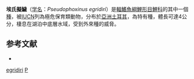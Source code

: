 {{Speciesbox
| name = 埃氏擬鱥
| status = CR
| status_system = IUCN3.1
| genus = Pseudophoxinus
| species = egridiri
| authority = [[Karaman|Karaman]], 1972
| synonyms = *''Phoxinellus egridiri''<br /><small>Karaman, 1972</small> 
}}
'''埃氏擬鱥'''（[[学名|学名]]：''Pseudophoxinus egridiri''）是[[輻鰭魚綱|輻鰭魚綱]][[鯉形目|鯉形目]][[鯉科|鯉科]]的其中一個[[種|種]]，被[[IUCN|IUCN]]列為極危保育類動物，分布於[[亞洲|亞洲]][[土耳其|土耳其]]，為特有種，體長可達4公分，棲息在湖泊中底層水域，受到外來種的威脅。

==参考文献==
*{{FishBase_species|genus=Pseudophoxinus|species=egridiri|year=2011|month=12}}
{{Taxonbar|from=Q3316555}}

[[Category:擬鱥屬|egridiri]]
[[Category:1972年描述的鱼类|P]]